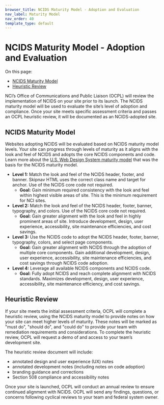 ```yaml
---
browser_title: NCIDS Maturity Model - Adoption and Evaluation
nav_label: Maturity Model
nav_order: 40
template_type: default
---
```


# NCIDS Maturity Model - Adoption and Evaluation

On this page:

- [NCIDS Maturity Model](#ncids-maturity-model)
- [Heuristic Review](#heuristic-review)

NCI’s Office of Communications and Public Liaison (OCPL) will review the implementation of NCIDS on your site prior to its launch. The NCIDS maturity model will be used to evaluate the site’s level of adoption and compliance. Once your site meets specific assessment criteria and passes an OCPL heuristic review, it will be documented as an NCIDS-adopted site.

## NCIDS Maturity Model

Websites adopting NCIDS will be evaluated based on NCIDS maturity model levels. Your site can progress through levels of maturity as it aligns with the look and feel of NCIDS and adopts the core NCIDS components and code. Learn more about the [U.S. Web Design System maturity model](https://designsystem.digital.gov/maturity-model/) that was the basis for the NCIDS maturity model.

- **Level 1:** Match the look and feel of the NCIDS header, footer, and banner. Skipnav HTML uses the correct class name and target for anchor. Use of the NCIDS core code not required.
  - **Goal:** Gain minimum required consistency with the look and feel within highest visible areas of site. This is the minimum requirement for NCI sites.
- **Level 2:** Match the look and feel of the NCIDS header, footer, banner, typography, and colors. Use of the NCIDS core code not required.
  - **Goal:** Gain greater alignment with the look and feel in highly prominent areas of site. Introduce development, design, user experience, accessibility, site maintenance efficiencies, and cost savings.
- **Level 3:** Use the NCIDS code to adopt the NCIDS header, footer, banner, typography, colors, and select page components.
  - **Goal:** Gain greater alignment with NCIDS through the adoption of multiple core components. Gain additional development, design, user experience, accessibility, site maintenance efficiencies, and cost savings through NCIDS code adoption.
- **Level 4:** Leverage all available NCIDS components and NCIDS code.
  - **Goal:** Fully adopt NCIDS and reach complete alignment with NCIDS standards. Maximizes development, design, user experience, accessibility, site maintenance efficiency, and cost savings.

## Heuristic Review

If your site meets the initial assessment criteria, OCPL will complete a heuristic review, using the NCIDS maturity model to provide notes on how your site can meet higher levels of maturity. These notes will be marked as "must do", "should do", and "could do" to provide your team with remediation requirements and considerations. To complete the heuristic review, OCPL will request a demo of and access to your team’s development site.

The heuristic review document will include:

- annotated design and user experience (UX) notes
- annotated development notes (including notes on code adoption)
- branding guidance and corrections
- Section 508 compliance and accessibility notes

Once your site is launched, OCPL will conduct an annual review to ensure continued alignment with NCIDS. OCPL will send any findings, questions, or concerns following cyclical reviews to your team and federal system owner.
